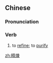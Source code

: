{{also|精炼}}
==Chinese==
{{zh-forms|s=精炼|t2=精鍊}}

===Pronunciation===
{{zh-pron
|m=jīngliàn
|mn=cheng-liān
|cat=v
}}

===Verb===
{{zh-verb}}

# to [[refine]]; to [[purify]]

[[zh:精煉]]